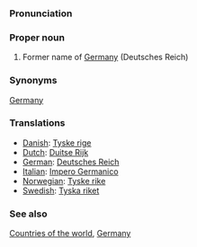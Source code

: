===Pronunciation===

===Proper noun===

# Former name of [[Germany]] (Deutsches Reich)

===Synonyms===
[[Germany]]

===Translations===
*[[Danish]]: [[Tyske rige]]
*[[Dutch]]: [[Duitse Rijk]]
*[[German]]: [[Deutsches Reich]]
*[[Italian]]: [[Impero Germanico]]
*[[Norwegian]]: [[Tyske rike]]
*[[Swedish]]: [[Tyska riket]]

===See also===
[[Countries of the world]], [[w:Germany|Germany]]